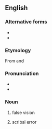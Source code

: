==English==

===Alternative forms===
* {{l|en|parablepsis}}
* {{l|en|parablepsia}}

===Etymology===
From {{uder|en|grc|παρά||beside}} and {{m|grc|βλέπω||to look at}}

===Pronunciation===
* {{IPA|en|/ˈpæɹəˌblɛpsɪ/}}
* {{hyphenation|en|para|blep|sy}}

===Noun===
{{en-noun|-}}

# false vision
# {{lb|en|obsolete}} scribal error
